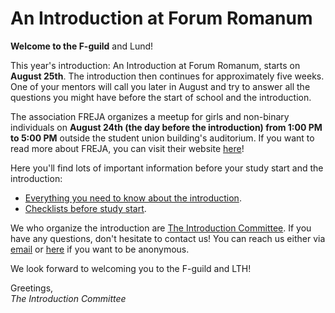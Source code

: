 # An Introduction at Forum Romanum
**Welcome to the F-guild** and Lund!

This year's introduction: An Introduction at Forum Romanum, starts on **August 25th**. The introduction then continues for approximately five weeks. One of your mentors will call you later in August and try to answer all the questions you might have before the start of school and the introduction.

The association FREJA organizes a meetup for girls and non-binary individuals on **August 24th (the day before the introduction) from 1:00 PM to 5:00 PM** outside the student union building's auditorium. If you want to read more about FREJA, you can visit their website [here](https://www.frejalth.se/)!

Here you'll find lots of important information before your study start and the introduction:
- [Everything you need to know about the introduction](/nollning/vadarnollningen).
- [Checklists before study start](/nollning/checklist).

We who organize the introduction are [The Introduction Committee](https://old.fsektionen.se/utskott/fos). If you have any questions, don't hesitate to contact us! You can reach us either via [email](https://fsektionen.se/kontakter/49) or [here](https://contact.fsektionen.se/) if you want to be anonymous.

We look forward to welcoming you to the F-guild and LTH!

Greetings, <br/>*The Introduction Committee*
